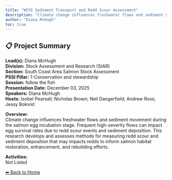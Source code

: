 ```yaml
---
title: "WCVI Sediment Transport and Redd Scour Assessment"
description: "Climate change influences freshwater flows and sediment movement during the salmon egg incubation stage. Frequent high-severity flows can impact egg survival rates due to redd scour events and sediment deposition. This research develops and assesses methods for measuring redd scour and sediment deposition that may impacts redds to inform salmon habitat restoration, enhancement, and rebuilding efforts."
author: "Diana McHugh"
toc: true
---
```


## 📋 Project Summary

**Lead(s):** Diana McHugh  
**Division:** Stock Assessment and Research (StAR)  
**Section:** South Coast Area Salmon Stock Assessment  
**PSSI Pillar:** 1-Conservation and stewardship  
**Session:** follow the fish  
**Presentation Date:** December 03, 2025  
**Speakers:** Diana McHugh  
**Hosts:** Isobel Pearsall; Nicholas Brown; Neil Dangerfield; Andrew Ross; Jessy Bokvist  

**Overview:**  
Climate change influences freshwater flows and sediment movement during the salmon egg incubation stage. Frequent high-severity flows can impact egg survival rates due to redd scour events and sediment deposition. This research develops and assesses methods for measuring redd scour and sediment deposition that may impacts redds to inform salmon habitat restoration, enhancement, and rebuilding efforts.   

**Activities:**  
Not Listed

[⬅ Back to Home](../index.qmd)
